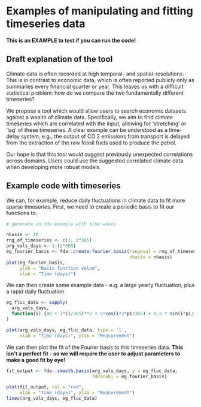 # Examples of manipulating and fitting timeseries data

**This is an EXAMPLE to test if you can run the code!**

## Draft explanation of the tool

Climate data is often recorded at high temporal- and spatial-resolutions. This is in contrast to economic data, which is often reported publicly only as summaries every financial quarter or year. This leaves us with a difficult statistical problem: how do we compare the two fundamentally different timeseries?

We propose a tool which would allow users to search economic datasets against a wealth of climate data. Specifically, we aim to find climate timeseries which are correlated with the input, allowing for 'stretching' or 'lag' of these timeseries. A clear example can be understood as a time-delay system, e.g., the output of CO 2 emissions from transport is delayed from the extraction of the raw fossil fuels used to produce the petrol.

Our hope is that this tool would suggest previously unexpected correlations across domains. Users could use the suggested correlated climate data when developing more robust models.

## Example code with timeseries

We can, for example, reduce daily fluctuations in climate data to fit more sparse timeseries. First, we need to create a periodic basis to fit our functions to.

```r
# generate an fda example with sine waves

nbasis <- 10
rng_of_timeseries <- c(1, 2*365)
arg_vals_days <- 1:(2*365)
eg_fourier_basis <- fda::create.fourier.basis(rangeval = rng_of_timeseries,
                                              nbasis = nbasis)
plot(eg_fourier_basis,
     ylab = "Basis function value",
     xlab = "Time (days)")

```

We can then create some example data - e.g. a large yearly fluctuation, plus a rapid daily fluctuation.

```r
eg_fluc_data <- sapply(
  arg_vals_days,
  function(i) {40 + 3*(i/365)**2 + 5*cos(i*2*pi/365) + 0.3 * sin(i*pi/3)}
)

plot(arg_vals_days, eg_fluc_data, type = 'l',
     xlab = "Time (days)", ylab = "Measurement")
```

We can then plot the fit of the Fourier basis to this timeseries data. **This isn't a perfect fit - so we will require the user to adjust parameters to make a good fit by eye!**

```r
fit_output <- fda::smooth.basis(arg_vals_days, y = eg_fluc_data, 
                                fdParobj = eg_fourier_basis)

plot(fit_output, col = "red",
     xlab = "Time (days)", ylab = "Measurement")
lines(arg_vals_days, eg_fluc_data)
```
